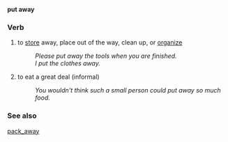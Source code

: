 '''put away'''
=== Verb ===
# to [[store]] away, place out of the way, clean up, or [[organize]]
#:''Please put away the tools when you are finished.''
#:''I put the clothes away.''
# to eat a great deal (informal)
#:''You wouldn't think such a small person could put away so much food.''

=== See also ===
[[pack_away]]